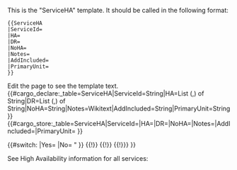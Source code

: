 <noinclude>
This is the "ServiceHA" template.
It should be called in the following format:
<pre>
{{ServiceHA
|ServiceId=
|HA=
|DR=
|NoHA=
|Notes=
|AddIncluded=
|PrimaryUnit=
}}
</pre>
Edit the page to see the template text.
{{#cargo_declare:_table=ServiceHA|ServiceId=String|HA=List (,) of String|DR=List (,) of String|NoHA=String|Notes=Wikitext|AddIncluded=String|PrimaryUnit=String}}
</noinclude><includeonly>{{#cargo_store:_table=ServiceHA|ServiceId={{{ServiceId|}}}|HA={{{HA|}}}|DR={{{DR|}}}|NoHA={{{NoHA|}}}|Notes={{{Notes|}}}|AddIncluded={{{AddIncluded|}}}|PrimaryUnit={{{PrimaryUnit|}}} }}
{{EmbedForm|Form=ServiceHA|ButtonText=HA Details}}

{{#switch:{{{NoHA|}}}
|Yes={{{Notes|}}}
|No=
{{{!}}
!Service
! High Availability
! Disaster Recovery
{{!}}-
{{!}} {{#cargo_query:tables=ServiceHA,Service|join on=ServiceHA.ServiceId=Service.Id|fields=Service.Name|default=|where=ServiceHA._pageNamespace="{{NAMESPACENUMBER}}" AND ServiceId="{{{ServiceId}}}" }}
{{!}} {{{HA|}}}
{{!}} {{{DR|}}}
{{!}}}
}}

See High Availability information for all services: {{SuiteLevelLink|hadr}}

</includeonly>
